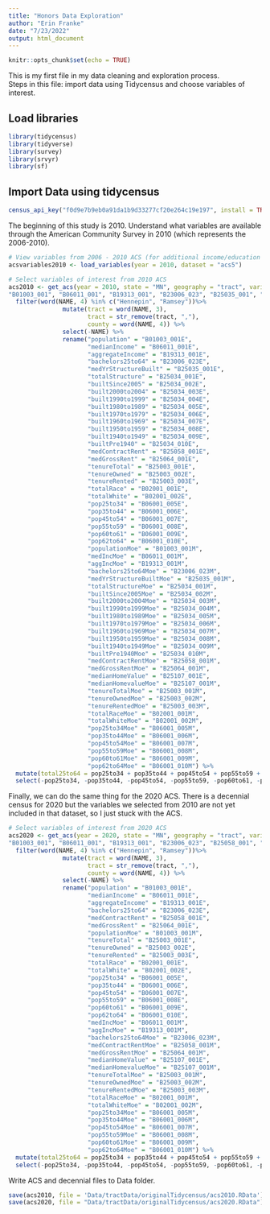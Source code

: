 ```yaml
---
title: "Honors Data Exploration"
author: "Erin Franke"
date: "7/23/2022"
output: html_document
---
```


```r
knitr::opts_chunk$set(echo = TRUE)
```

This is my first file in my data cleaning and exploration process. \
Steps in this file: import data using Tidycensus and choose variables of interest. \

## Load libraries 

```r
library(tidycensus)
library(tidyverse)
library(survey)
library(srvyr)
library(sf)
```

## Import Data using tidycensus

```r
census_api_key("f0d9e7b9eb0a91da1b9d33277cf20e264c19e197", install = TRUE, overwrite=TRUE)
```

The beginning of this study is 2010. Understand what variables are available through the American Community Survey in 2010 (which represents the 2006-2010). 

```r
# View variables from 2006 - 2010 ACS (for additional income/education information)
acsvariables2010 <- load_variables(year = 2010, dataset = "acs5") 

# Select variables of interest from 2010 ACS
acs2010 <- get_acs(year = 2010, state = "MN", geography = "tract", variables = c(	
"B01003_001", "B06011_001", "B19313_001", "B23006_023", "B25035_001", "B25034_001", "B25034_002", "B25034_003", "B25034_004", "B25034_005", "B25034_006", "B25034_007", "B25034_008", "B25034_009", "B25034_010", "B25058_001", "B25064_001", "B25107_001", "B25003_001", "B25003_002", "B25003_003", "B02001_001", "B02001_002", "B06001_005", "B06001_006", "B06001_007", "B06001_008", "B06001_009", "B06001_010"), output = 'wide') %>%
  filter(word(NAME, 4) %in% c("Hennepin", "Ramsey"))%>%
               mutate(tract = word(NAME, 3),
                      tract = str_remove(tract, ","),
                      county = word(NAME, 4)) %>%
               select(-NAME) %>%
               rename("population" = "B01003_001E", 
                      "medianIncome" = "B06011_001E", 
                      "aggregateIncome" = "B19313_001E", 
                      "bachelors25to64" = "B23006_023E",
                      "medYrStructureBuilt" = "B25035_001E", 
                      "totalStructure" = "B25034_001E", 
                      "builtSince2005" = "B25034_002E", 
                      "built2000to2004" = "B25034_003E", 
                      "built1990to1999" = "B25034_004E", 
                      "built1980to1989" = "B25034_005E", 
                      "built1970to1979" = "B25034_006E", 
                      "built1960to1969" = "B25034_007E", 
                      "built1950to1959" = "B25034_008E", 
                      "built1940to1949" = "B25034_009E", 
                      "builtPre1940" = "B25034_010E", 
                      "medContractRent" = "B25058_001E", 
                      "medGrossRent" = "B25064_001E",
                      "tenureTotal" = "B25003_001E", 
                      "tenureOwned" = "B25003_002E", 
                      "tenureRented" = "B25003_003E",
                      "totalRace" = "B02001_001E", 
                      "totalWhite" = "B02001_002E",
                      "pop25to34" = "B06001_005E",
                      "pop35to44" = "B06001_006E",
                      "pop45to54" = "B06001_007E",
                      "pop55to59" = "B06001_008E",
                      "pop60to61" = "B06001_009E",
                      "pop62to64" = "B06001_010E",
                      "populationMoe" = "B01003_001M",
                      "medIncMoe" = "B06011_001M", 
                      "aggIncMoe" = "B19313_001M", 
                      "bachelors25to64Moe" = "B23006_023M",
                      "medYrStructureBuiltMoe" = "B25035_001M", 
                      "totalStructureMoe" = "B25034_001M", 
                      "builtSince2005Moe" = "B25034_002M", 
                      "built2000to2004Moe" = "B25034_003M", 
                      "built1990to1999Moe" = "B25034_004M", 
                      "built1980to1989Moe" = "B25034_005M", 
                      "built1970to1979Moe" = "B25034_006M", 
                      "built1960to1969Moe" = "B25034_007M", 
                      "built1950to1959Moe" = "B25034_008M", 
                      "built1940to1949Moe" = "B25034_009M", 
                      "builtPre1940Moe" = "B25034_010M", 
                      "medContractRentMoe" = "B25058_001M", 
                      "medGrossRentMoe" = "B25064_001M", 
                      "medianHomeValue" = "B25107_001E", 
                      "medianHomevalueMoe" = "B25107_001M", 
                      "tenureTotalMoe" = "B25003_001M", 
                      "tenureOwnedMoe" = "B25003_002M", 
                      "tenureRentedMoe" = "B25003_003M", 
                      "totalRaceMoe" = "B02001_001M", 
                      "totalWhiteMoe" = "B02001_002M", 
                      "pop25to34Moe" = "B06001_005M",
                      "pop35to44Moe" = "B06001_006M",
                      "pop45to54Moe" = "B06001_007M",
                      "pop55to59Moe" = "B06001_008M",
                      "pop60to61Moe" = "B06001_009M",
                      "pop62to64Moe" = "B06001_010M") %>%
  mutate(total25to64 = pop25to34 + pop35to44 + pop45to54 + pop55to59 + pop60to61 + pop62to64) %>%
  select(-pop25to34, -pop35to44, -pop45to54, -pop55to59, -pop60to61, -pop62to64, -pop25to34Moe, -pop35to44Moe, -pop45to54Moe, -pop55to59Moe, -pop60to61Moe, -pop62to64Moe)
```

Finally, we can do the same thing for the 2020 ACS. There is a decennial census for 2020 but the variables we selected from 2010 are not yet included in that dataset, so I just stuck with the ACS.

```r
# Select variables of interest from 2020 ACS
acs2020 <- get_acs(year = 2020, state = "MN", geography = "tract", variables = c(	
"B01003_001", "B06011_001", "B19313_001", "B23006_023", "B25058_001", "B25064_001", "B25107_001", "B25003_001", "B25003_002", "B25003_003", "B02001_001", "B02001_002", "B06001_005", "B06001_006", "B06001_007", "B06001_008", "B06001_009", "B06001_010"), output = "wide") %>%
  filter(word(NAME, 4) %in% c("Hennepin", "Ramsey"))%>%
               mutate(tract = word(NAME, 3),
                      tract = str_remove(tract, ","),
                      county = word(NAME, 4)) %>%
               select(-NAME) %>%
               rename("population" = "B01003_001E", 
                      "medianIncome" = "B06011_001E", 
                      "aggregateIncome" = "B19313_001E", 
                      "bachelors25to64" = "B23006_023E",
                      "medContractRent" = "B25058_001E", 
                      "medGrossRent" = "B25064_001E",
                      "populationMoe" = "B01003_001M",
                      "tenureTotal" = "B25003_001E", 
                      "tenureOwned" = "B25003_002E", 
                      "tenureRented" = "B25003_003E",
                      "totalRace" = "B02001_001E", 
                      "totalWhite" = "B02001_002E",
                      "pop25to34" = "B06001_005E",
                      "pop35to44" = "B06001_006E",
                      "pop45to54" = "B06001_007E",
                      "pop55to59" = "B06001_008E",
                      "pop60to61" = "B06001_009E",
                      "pop62to64" = "B06001_010E",
                      "medIncMoe" = "B06011_001M", 
                      "aggIncMoe" = "B19313_001M", 
                      "bachelors25to64Moe" = "B23006_023M",
                      "medContractRentMoe" = "B25058_001M", 
                      "medGrossRentMoe" = "B25064_001M", 
                      "medianHomeValue" = "B25107_001E", 
                      "medianHomevalueMoe" = "B25107_001M",
                      "tenureTotalMoe" = "B25003_001M", 
                      "tenureOwnedMoe" = "B25003_002M", 
                      "tenureRentedMoe" = "B25003_003M", 
                      "totalRaceMoe" = "B02001_001M", 
                      "totalWhiteMoe" = "B02001_002M",
                      "pop25to34Moe" = "B06001_005M",
                      "pop35to44Moe" = "B06001_006M",
                      "pop45to54Moe" = "B06001_007M",
                      "pop55to59Moe" = "B06001_008M",
                      "pop60to61Moe" = "B06001_009M",
                      "pop62to64Moe" = "B06001_010M") %>%
  mutate(total25to64 = pop25to34 + pop35to44 + pop45to54 + pop55to59 + pop60to61 + pop62to64) %>%
  select(-pop25to34, -pop35to44, -pop45to54, -pop55to59, -pop60to61, -pop62to64, -pop25to34Moe, -pop35to44Moe, -pop45to54Moe, -pop55to59Moe, -pop60to61Moe, -pop62to64Moe)
```

Write ACS and decennial files to Data folder.
```r
save(acs2010, file = 'Data/tractData/originalTidycensus/acs2010.RData')
save(acs2020, file = "Data/tractData/originalTidycensus/acs2020.RData")
```




